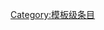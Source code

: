 {{catmore1|[[Wikipedia:机器人学专题|Wikipedia:机器人学专题]]}}
{{Wikipedia category}}
{{emptycat}}
{{Articles by Quality|topic=机器人学|project=机器人学|format=toc}}

[[Category:模板级条目|Category:模板级条目]]